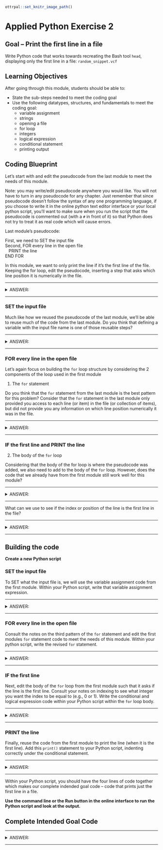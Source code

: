 ```r
ottrpal::set_knitr_image_path()
```

# Applied Python Exercise 2

## Goal -- Print the first line in a file

Write Python code that works towards recreating the Bash tool `head`, displaying only the first line in a file: `random_snippet.vcf`

## Learning Objectives

After going through this module, students should be able to:

* State the sub-steps needed to meet the coding goal
* Use the following datatypes, structures, and fundamentals to meet the coding goal:
  * variable assignment
  * strings
  * opening a file
  * for loop
  * integers
  * logical expression
  * conditional statement
  * printing output

## Coding Blueprint

Let's start with and edit the pseudocode from the last module to meet the needs of this module.

Note: you may write/edit pseudocode anywhere you would like. You will not have to turn in any pseudocode for any chapter. Just remember that since pseudocode doesn't follow the syntax of any one programming language, if you choose to write it in the online python text editor interface or your local python script, you'll want to make sure when you run the script that the pseudocode is commented out (with a `#` in front of it) so that Python does not try to treat it as real code which will cause errors.

Last module's pseudocode:

First, we need to SET the input file <br />
Second, FOR every line in the open file <br />
&nbsp;&nbsp;  PRINT the line <br />
END FOR <br />

In this module, we want to only print the line if it's the first line of the file. Keeping the for loop, edit the pseudocode, inserting a step that asks which line position it is numerically in the file.


***
<details><summary> ANSWER: </summary>

First, we need to SET the input file <br />
Second, FOR every line in the open file <br />
&nbsp;&nbsp;  IF the first line <br />
&nbsp;&nbsp;&nbsp;&nbsp;    PRINT the line <br />
&nbsp;&nbsp;  END IF <br />
END FOR <br />

</details>
***

### SET the input file

Much like how we reused the pseudocode of the last module, we'll be able to reuse much of the code from the last module. Do you think that defining a variable with the input file name is one of those reusable steps? 

***
<details><summary> ANSWER: </summary>

Yes, it is

</details>
***

### FOR every line in the open file

Let's again focus on building the `for` loop structure by considering the 2 components of the loop used in the first module

1. The `for` statement

  Do you think that the `for` statement from the last module is the best pattern for this problem? Consider that the `for` statement in the last module only provided you access to each line (or item) in the file (or collection of items), but did not provide you any information on which line position numerically it was in the file.
  
  ***
  <details><summary> ANSWER: </summary>
 
  We should use the third `for` statement pattern instead which provides both the item and the item's position or index.

  </details>
  *** 
  
### IF the first line and PRINT the line

2. The body of the `for` loop
  
  Considering that the body of the for loop is where the pseudocode was added, we also need to add to the body of the `for` loop. However, does the code that we already have from the first module still work well for this module?
  
  ***
  <details><summary> ANSWER: </summary>
  
  Yes, it does.
  
  </details>
  ***
  
  What can we use to see if the index or position of the line is the first line in the file? 
  
  ***
  <details><summary> ANSWER: </summary>
  
  We can use a conditional and logical expression such that we'll PRINT the line, but only if it's the first line in the file.
  
  </details>
  ***
  

## Building the code

**Create a new Python script**

### SET the input file

To SET what the input file is, we will use the variable assignment code from the first module. Within your Python script, write that variable assignment expression. 

***
<details><summary> ANSWER: </summary>

```python
filename = "random_snippet.vcf"
```

</details>
***

### FOR every line in the open file

Consult the notes on the third pattern of the `for` statement and edit the first modules `for` statement code to meet the needs of this module. Within your python script, write the revised `for` statement.

***
<details><summary> ANSWER: </summary>

```python
for i, line in enumerate(open(filename)):
```

</details>
***

### IF the first line

Next, edit the body of the `for` loop from the first module such that it asks if the line is the first line. Consult your notes on indexing to see what integer you want the index to be equal to (e.g., 0 or 1). Write the conditional and logical expression code within your Python script within the `for` loop body.

***
<details><summary> ANSWER: </summary>

```python
  if i == 0:
```

</details>
***

### PRINT the line

Finally, reuse the code from the first module to print the line (when it is the first line). Add this `print()` statement to your Python script, indenting correctly under the conditional statement.

***
<details><summary> ANSWER: </summary>

```python
    print(line.strip('\r\n'))
```

</details>
***

Within your Python script, you should have the four lines of code together which makes our complete indended goal code -- code that prints just the first line in a file.

**Use the command line or the Run button in the online interface to run the Python script and look at the output.**

## Complete Intended Goal Code

***
<details><summary> ANSWER: </summary>

```python
filename = "random_snippet.vcf" #SET the input filename
for i, line in enumerate(open(filename)): #FOR every line in the open file
  if i == 0: #IF the first line
    print(line.strip('\r\n')) #PRINT the line
```

</details>
***